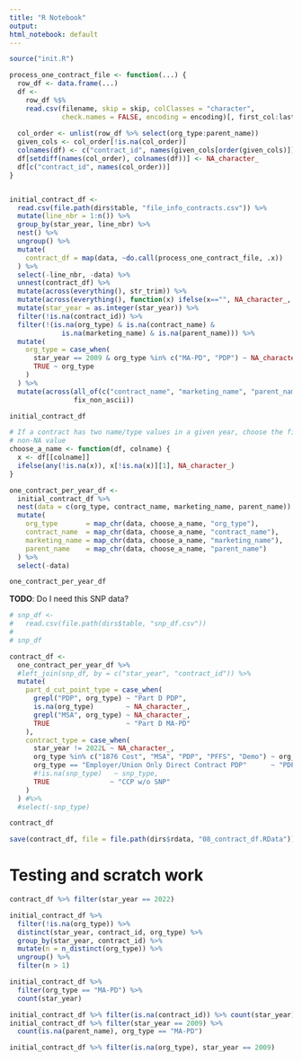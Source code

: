 ```yaml
---
title: "R Notebook"
output:
html_notebook: default
---
```



```r
source("init.R")
```


```r
process_one_contract_file <- function(...) {
  row_df <- data.frame(...)
  df <-
    row_df %$%
    read.csv(filename, skip = skip, colClasses = "character",
             check.names = FALSE, encoding = encoding)[, first_col:last_col]
  
  col_order <- unlist(row_df %>% select(org_type:parent_name))
  given_cols <- col_order[!is.na(col_order)]
  colnames(df) <- c("contract_id", names(given_cols[order(given_cols)]))
  df[setdiff(names(col_order), colnames(df))] <- NA_character_
  df[c("contract_id", names(col_order))]
}


initial_contract_df <-
  read.csv(file.path(dirs$table, "file_info_contracts.csv")) %>%
  mutate(line_nbr = 1:n()) %>%
  group_by(star_year, line_nbr) %>%
  nest() %>%
  ungroup() %>%
  mutate(
    contract_df = map(data, ~do.call(process_one_contract_file, .x))
  ) %>%
  select(-line_nbr, -data) %>%
  unnest(contract_df) %>%
  mutate(across(everything(), str_trim)) %>%
  mutate(across(everything(), function(x) ifelse(x=="", NA_character_, x))) %>%
  mutate(star_year = as.integer(star_year)) %>%
  filter(!is.na(contract_id)) %>%
  filter(!(is.na(org_type) & is.na(contract_name) &
             is.na(marketing_name) & is.na(parent_name))) %>%
  mutate(
    org_type = case_when(
      star_year == 2009 & org_type %in% c("MA-PD", "PDP") ~ NA_character_,
      TRUE ~ org_type
    )
  ) %>%
  mutate(across(all_of(c("contract_name", "marketing_name", "parent_name")),
                fix_non_ascii))

initial_contract_df
```


```r
# If a contract has two name/type values in a given year, choose the first
# non-NA value
choose_a_name <- function(df, colname) {
  x <- df[[colname]]
  ifelse(any(!is.na(x)), x[!is.na(x)][1], NA_character_)
}

one_contract_per_year_df <-
  initial_contract_df %>%
  nest(data = c(org_type, contract_name, marketing_name, parent_name)) %>%
  mutate(
    org_type       = map_chr(data, choose_a_name, "org_type"),
    contract_name  = map_chr(data, choose_a_name, "contract_name"),
    marketing_name = map_chr(data, choose_a_name, "marketing_name"),
    parent_name    = map_chr(data, choose_a_name, "parent_name")
  ) %>%
  select(-data)

one_contract_per_year_df
```

**TODO**: Do I need this SNP data?

```r
# snp_df <-
#   read.csv(file.path(dirs$table, "snp_df.csv"))
# 
# snp_df
```

```r
contract_df <-
  one_contract_per_year_df %>%
  #left_join(snp_df, by = c("star_year", "contract_id")) %>%
  mutate(
    part_d_cut_point_type = case_when(
      grepl("PDP", org_type) ~ "Part D PDP",
      is.na(org_type)        ~ NA_character_,
      grepl("MSA", org_type) ~ NA_character_,
      TRUE                   ~ "Part D MA-PD"
    ),
    contract_type = case_when(
      star_year != 2022L ~ NA_character_,
      org_type %in% c("1876 Cost", "MSA", "PDP", "PFFS", "Demo") ~ org_type,
      org_type == "Employer/Union Only Direct Contract PDP"      ~ "PDP",
      #!is.na(snp_type)   ~ snp_type,
      TRUE               ~ "CCP w/o SNP"
    )
  ) #%>%
  #select(-snp_type)

contract_df
```


```r
save(contract_df, file = file.path(dirs$rdata, "08_contract_df.RData"))
```




# Testing and scratch work

```r
contract_df %>% filter(star_year == 2022)

initial_contract_df %>%
  filter(!is.na(org_type)) %>%
  distinct(star_year, contract_id, org_type) %>%
  group_by(star_year, contract_id) %>%
  mutate(n = n_distinct(org_type)) %>%
  ungroup() %>%
  filter(n > 1)

initial_contract_df %>%
  filter(org_type == "MA-PD") %>%
  count(star_year)

initial_contract_df %>% filter(is.na(contract_id)) %>% count(star_year)
initial_contract_df %>% filter(star_year == 2009) %>%
  count(is.na(parent_name), org_type == "MA-PD")

initial_contract_df %>% filter(is.na(org_type), star_year == 2009)
```




